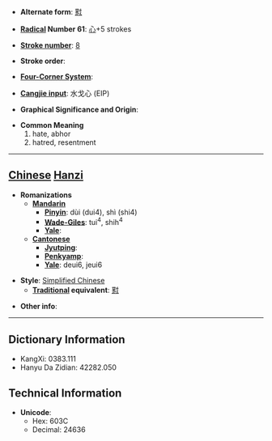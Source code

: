 * '''Alternate form''': [[懟]]

* '''[[Wiktionary:Chinese radical index| Radical]] Number 61''': [[Wiktionary:Chinese radical index 心|心]]+5 strokes

* '''[[Wiktionary:Chinese total strokes index|Stroke number]]''': [[Wiktionary:Chinese total strokes index 8|8]]

* '''Stroke order''': 

* '''[[Wiktionary:Chinese four corner index|Four-Corner System]]''': 

* '''[[Wiktionary:Chinese Cangjie index|Cangjie input]]''': 水戈心 (EIP)

* '''Graphical Significance and Origin''': 

* '''Common Meaning'''
*#hate, abhor
*# hatred, resentment


----

== [[Chinese]] [[Hanzi]] ==

* '''Romanizations'''
** '''[[Mandarin]]'''
*** '''[[Pinyin]]''': dùi (dui4), shì (shi4)
*** '''[[Wade-Giles]]''': tui<sup>4</sup>, shih<sup>4</sup>
*** '''[[Yale]]''': 
** '''[[Cantonese]]'''
*** '''[[Jyutping]]''':
*** '''[[Penkyamp]]''': 
*** '''[[Yale]]''': deui6, jeui6

* '''Style''': [[Simplified Chinese]] 
** '''[[Traditional Chinese|Traditional]] equivalent''': [[懟]]

* '''Other info''': 

----

== Dictionary Information ==

* KangXi: 0383.111
* Hanyu Da Zidian: 42282.050

== Technical Information ==

* '''Unicode''':
** Hex: 603C
** Decimal: 24636
